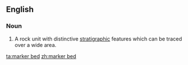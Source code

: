 ==English==
===Noun===
{{en-noun|sg=[[marker]] [[bed]]}}

#{{geology}} A rock unit with distinctive [[stratigraphic]] features which can be traced over a wide area.

[[ta:marker bed]]
[[zh:marker bed]]